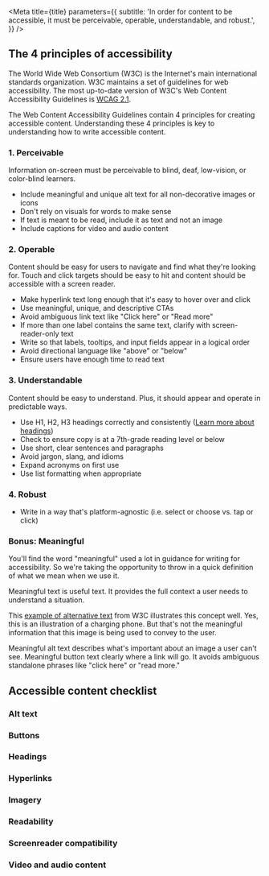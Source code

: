 

<Meta
  title={title}
  parameters={{
    subtitle:
      'In order for content to be accessible, it must be perceivable, operable, understandable, and robust.',
  }}
/>

<Story name="4 principles of accessibility" />

## The 4 principles of accessibility

The World Wide Web Consortium (W3C) is the Internet's main international standards organization. W3C maintains a set of guidelines for web accessibility. The most up-to-date version of W3C's Web Content Accessibility Guidelines is [WCAG 2.1](https://www.w3.org/TR/WCAG21/).

The Web Content Accessibility Guidelines contain 4 principles for creating accessible content. Understanding these 4 principles is key to understanding how to write accessible content.

### 1. Perceivable

Information on-screen must be perceivable to blind, deaf, low-vision, or color-blind learners.

- Include meaningful and unique alt text for all non-decorative images or icons
- Don't rely on visuals for words to make sense
- If text is meant to be read, include it as text and not an image
- Include captions for video and audio content

### 2. Operable

Content should be easy for users to navigate and find what they're looking for. Touch and click targets should be easy to hit and content should be accessible with a screen reader.

- Make hyperlink text long enough that it's easy to hover over and click
- Use meaningful, unique, and descriptive CTAs
- Avoid ambiguous link text like "Click here" or "Read more"
- If more than one label contains the same text, clarify with screen-reader-only text
- Write so that labels, tooltips, and input fields appear in a logical order
- Avoid directional language like "above" or "below"
- Ensure users have enough time to read text

### 3. Understandable

Content should be easy to understand. Plus, it should appear and operate in predictable ways.

- Use H1, H2, H3 headings correctly and consistently ([Learn more about headings](https://www.notion.so/Headings-be907c4d24c84dffb970cedc3ee54936))
- Check to ensure copy is at a 7th-grade reading level or below
- Use short, clear sentences and paragraphs
- Avoid jargon, slang, and idioms
- Expand acronyms on first use
- Use list formatting when appropriate

### 4. Robust

- Write in a way that's platform-agnostic (i.e. select or choose vs. tap or click)

### Bonus: Meaningful

You'll find the word "meaningful" used a lot in guidance for writing for accessibility. So we're taking the opportunity to throw in a quick definition of what we mean when we use it.

Meaningful text is useful text. It provides the full context a user needs to understand a situation.

This [example of alternative text](https://www.w3.org/WAI/tips/writing/) from W3C illustrates this concept well. Yes, this is an illustration of a charging phone. But that's not the meaningful information that this image is being used to convey to the user.

Meaningful alt text describes what's important about an image a user can't see. Meaningful button text clearly where a link will go. It avoids ambiguous standalone phrases like "click here" or "read more."

<Story name="Accessible content checklist" />

## Accessible content checklist

### Alt text

<CustomCheckbox
  htmlFor="alt-text-1"
  label="Is alt text included for all non-decorative images on the page?"
  spacing="tight"
/>
<CustomCheckbox
  htmlFor="alt-text-2"
  label="Does your alt text provide all the information a user needs to understand what the image is being used to convey?"
  spacing="tight"
/>

### Buttons

<CustomCheckbox
  htmlFor="buttons-1"
  label="Is CTA text meaningful? Is it clear where clicking will take the user?"
  spacing="tight"
/>
<CustomCheckbox
  htmlFor="buttons-2"
  label="If there is more than one button on the page, is the text for each button unique?"
  spacing="tight"
/>
<CustomCheckbox
  htmlFor="buttons-3"
  label="If each button is not unique, have you provided screen-reader-only text to clarify?"
  spacing="tight"
/>

### Headings

<CustomCheckbox
  htmlFor="headings-1"
  label="Does your page include a single, unique H1 title?"
  spacing="tight"
/>
<CustomCheckbox
  htmlFor="headings-2"
  label="Are H2 and H3 headings used correctly and consistently?"
  spacing="tight"
/>

### Hyperlinks

<CustomCheckbox
  htmlFor="hyperlinks-1"
  label="Is link text meaningful? Is it clear where clicking will take the user?"
  spacing="tight"
/>
<CustomCheckbox
  htmlFor="hyperlinks-2"
  label="Are hyperlinks long enough (2-3 words) to be easy to click on?"
  spacing="tight"
/>
<CustomCheckbox
  htmlFor="hyperlinks-3"
  label="If there is more than one hyperlink on the page, is the text for each link unique?"
  spacing="tight"
/>
<CustomCheckbox
  htmlFor="hyperlinks-4"
  label="If each hyperlink is not unique, have you provided screen-reader-only text to clarify?"
  spacing="tight"
/>

### Imagery

<CustomCheckbox
  htmlFor="imagery-1"
  label="Do all non-decorative images or icons contain alt text](https://www.notion.so/Alternate-alt-text-1f4937dc2d4648df97627510a32edaa1)?"
  spacing="tight"
/>
<CustomCheckbox
  htmlFor="imagery-2"
  label="Does the alt text provide all the information a user needs to understand what the image is being used to convey?"
  spacing="tight"
/>
<CustomCheckbox
  htmlFor="imagery-3"
  label="Are all words understandable without reliance on imagery?"
  spacing="tight"
/>

### Readability

<CustomCheckbox
  htmlFor="readability-1"
  label="Do users have enough time to read the text?"
  spacing="tight"
/>
<CustomCheckbox
  htmlFor="readability-2"
  label="Is the reading level grade 7 or below? Use [Hemingway App](https://hemingwayapp.com/) to check."
  spacing="tight"
/>
<CustomCheckbox
  htmlFor="readability-3"
  label="Are sentences and paragraphs short and clear?"
  spacing="tight"
/>
<CustomCheckbox
  htmlFor="readability-4"
  label="Is your content free of jargon, slang, and idioms?"
  spacing="tight"
/>
<CustomCheckbox
  htmlFor="readability-5"
  label="Have you used list formatting when appropriate?"
  spacing="tight"
/>
<CustomCheckbox
  htmlFor="readability-6"
  label="Do users have enough time to read the text?"
  spacing="tight"
/>

### Screenreader compatibility

<CustomCheckbox
  htmlFor="screenreader-1"
  label="Does text appear in chronological order?"
  spacing="tight"
/>
<CustomCheckbox
  htmlFor="screenreader-2"
  label="Are headings used correctly and appropriately?"
  spacing="tight"
/>
<CustomCheckbox
  htmlFor="screenreader-3"
  label='`Have you avoided directional language (i.e. "the form on the right" or "in the section below")?'
  spacing="tight"
/>
<CustomCheckbox
  htmlFor="screenreader-4"
  label="Is the language platform-agnostic?"
  spacing="tight"
/>
<CustomCheckbox
  htmlFor="screenreader-5"
  label="Have you passed the buttons, headings, hyperlinks, imagery, and readability checklists?"
  spacing="tight"
/>

### Video and audio content

<CustomCheckbox
  htmlFor="video-1"
  label="Are captions included for all audio and video content?"
  spacing="tight"
/>
<CustomCheckbox
  htmlFor="video-2"
  label="For video, do the captions match what's happening on-screen?"
  spacing="tight"
/>
